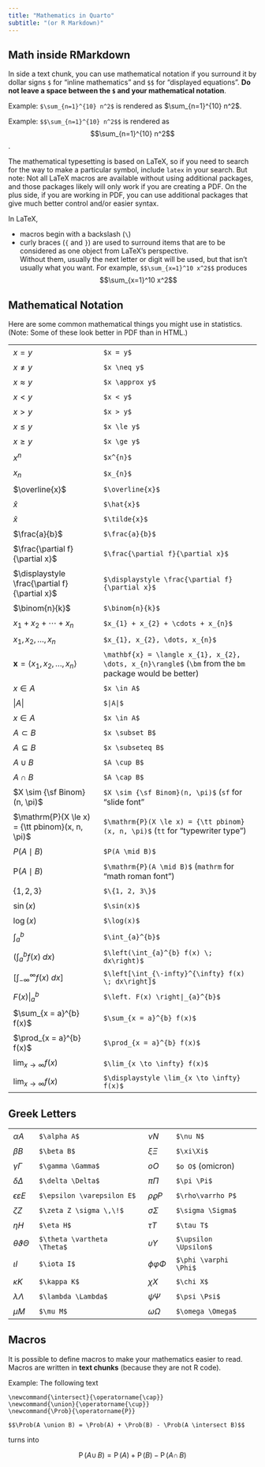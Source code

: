 ```yaml
---
title: "Mathematics in Quarto"
subtitle: "(or R Markdown)"
---
```



<style type="text/css">
td
{
    padding:5px 10px 5px 10px;
}
</style>

## Math inside RMarkdown

In side a text chunk, you can use mathematical notation if you surround it by 
dollar signs `$` for "inline mathematics"  and `$$` for "displayed equations".
**Do not leave a space between the `$` and your mathematical notation**.

Example: `$\sum_{n=1}^{10} n^2$` is rendered as $\sum_{n=1}^{10} n^2$.

Example: `$$\sum_{n=1}^{10} n^2$$` is rendered as $$\sum_{n=1}^{10} n^2$$.

The mathematical typesetting is based on LaTeX, so if you need to search 
for the way to make a particular symbol, include `latex` in your search.
But note: Not all LaTeX macros are available without using additional
packages, and those packages likely will only work if you are creating a PDF.
On the plus side, if you are working in PDF, you can use additional packages
that give much better control and/or easier syntax.


In LaTeX, 

 * macros begin with a backslash (`\`)
 * curly braces (`{` and `}`) are used to surround items that are 
 to be considered as one object from LaTeX's perspective.  
 Without them, usually the next letter or digit will be used, 
 but that isn't usually what you want.  For example,
 `$$\sum_{x=1}^10 x^2$$` produces 
 $$\sum_{x=1}^10 x^2$$

## Mathematical Notation

Here are some common mathematical things you might use in statistics.  (Note: Some of these 
look better in PDF than in HTML.)

<table>
<tr><td>$x = y$</td><td> `$x = y$` </td> </tr>
<tr><td>$x \neq y$</td><td> `$x \neq y$` </td> </tr>
<tr><td>$x \approx y$</td><td> `$x \approx y$` </td> </tr>
<tr><td>$x < y$</td><td> `$x < y$` </td> </tr>
<tr><td>$x > y$</td><td> `$x > y$` </td> </tr>
<tr><td>$x \le y$</td><td> `$x \le y$` </td> </tr>
<tr><td>$x \ge y$</td><td> `$x \ge y$` </td> </tr>
<tr><td>$x^{n}$</td><td> `$x^{n}$` </td> </tr>
<tr><td>$x_{n}$</td><td> `$x_{n}$` </td> </tr>
<tr><td>$\overline{x}$</td><td> `$\overline{x}$` </td> </tr>
<tr><td>$\hat{x}$</td><td> `$\hat{x}$` </td> </tr>
<tr><td>$\tilde{x}$</td><td> `$\tilde{x}$` </td> </tr>
<tr><td>$\frac{a}{b}$ </td><td> `$\frac{a}{b}$`</td> </tr>
<tr><td>$\frac{\partial f}{\partial x}$ </td><td> `$\frac{\partial f}{\partial x}$`</td> </tr>
<tr><td>$\displaystyle \frac{\partial f}{\partial x}$ </td><td> `$\displaystyle \frac{\partial f}{\partial x}$`</td> </tr>
<tr><td>$\binom{n}{k}$ </td><td> `$\binom{n}{k}$`</td> </tr>
<tr><td>$x_{1} + x_{2} + \cdots + x_{n}$</td><td> `$x_{1} + x_{2} + \cdots + x_{n}$` </td> </tr>
<tr><td>$x_{1}, x_{2}, \dots, x_{n}$</td><td> `$x_{1}, x_{2}, \dots, x_{n}$` </td> </tr>
<tr><td>$\mathbf{x} = \langle x_{1}, x_{2}, \dots, x_{n}\rangle$</td><td> `\mathbf{x} = \langle x_{1}, x_{2}, \dots, x_{n}\rangle$` (`\bm` from the `bm` package would be better) </td> </tr>
<tr><td>$x \in A$</td><td> `$x \in A$` </td> </tr>
<tr><td>$|A|$</td><td> `$|A|$` </td> </tr>
<tr><td>$x \in A$</td><td> `$x \in A$` </td> </tr>
<tr><td>$A \subset B$</td><td> `$x \subset B$` </td> </tr>
<tr><td>$A \subseteq B$</td><td> `$x \subseteq B$` </td> </tr>
<tr><td>$A \cup B$</td><td> `$A \cup B$` </td> </tr>
<tr><td>$A \cap B$</td><td> `$A \cap B$` </td> </tr>
<tr><td>$X \sim {\sf Binom}(n, \pi)$</td><td> `$X \sim {\sf Binom}(n, \pi)$` (`sf` for "slide font"</td> </tr>
<tr><td>$\mathrm{P}(X \le x) = {\tt pbinom}(x, n, \pi)$</td><td> `$\mathrm{P}(X \le x) = {\tt pbinom}(x, n, \pi)$` (`tt` for "typewriter type")</td> </tr>
<tr><td>$P(A \mid B)$</td><td> `$P(A \mid B)$` </td> </tr>
<tr><td>$\mathrm{P}(A \mid B)$</td><td> `$\mathrm{P}(A \mid B)$` (`mathrm` for "math roman font")</td> </tr>
<tr><td>$\{1, 2, 3\}$</td><td> `$\{1, 2, 3\}$` </td> </tr>
<tr><td>$\sin(x)$ </td><td> `$\sin(x)$`</td> </tr>
<tr><td>$\log(x)$ </td><td> `$\log(x)$`</td> </tr>
<tr><td>$\int_{a}^{b}$</td><td> `$\int_{a}^{b}$` </td> </tr>
<tr><td>$\left(\int_{a}^{b} f(x) \; dx\right)$</td><td> `$\left(\int_{a}^{b} f(x) \; dx\right)$` </td> </tr>
<tr><td>$\left[\int_{-\infty}^{\infty} f(x) \; dx\right]$</td><td> `$\left[\int_{\-infty}^{\infty} f(x) \; dx\right]$` </td> </tr>
<tr><td>$\left. F(x) \right|_{a}^{b}$</td><td> `$\left. F(x) \right|_{a}^{b}$` </td> </tr>
<tr><td>$\sum_{x = a}^{b} f(x)$ </td><td> `$\sum_{x = a}^{b} f(x)$`</td> </tr>
<tr><td>$\prod_{x = a}^{b} f(x)$ </td><td> `$\prod_{x = a}^{b} f(x)$`</td> </tr>
<tr><td>$\lim_{x \to \infty} f(x)$ </td><td> `$\lim_{x \to \infty} f(x)$`</td> </tr>
<tr><td>$\displaystyle \lim_{x \to \infty} f(x)$ </td><td> `$\displaystyle \lim_{x \to \infty} f(x)$`</td> </tr>
</table>

## Greek Letters

<table>
<tr><td>$\alpha A$</td><td>`$\alpha A$`</td><td>$\nu N$</td><td>`$\nu N$`</td></tr>
<tr><td>$\beta B$</td><td>`$\beta B$`</td><td>$\xi\Xi$</td><td>`$\xi\Xi$`</td></tr>
<tr><td>$\gamma \Gamma$</td><td>`$\gamma \Gamma$`</td><td>$o O$</td><td>`$o O$` (omicron)</td></tr>
<tr><td>$\delta \Delta$</td><td>`$\delta \Delta$`</td><td>$\pi \Pi$</td><td>`$\pi \Pi$`</td></tr>
<tr><td>$\epsilon \varepsilon E$</td><td>`$\epsilon \varepsilon E$`</td><td>$\rho\varrho P$</td><td>`$\rho\varrho P$`</td></tr>
<tr><td>$\zeta Z$</td><td>`$\zeta Z	\sigma \,\!$`</td><td>$\sigma \Sigma$</td><td>`$\sigma \Sigma$`</td></tr>
<tr><td>$\eta H$</td><td>`$\eta H$`</td><td>$\tau T$</td><td>`$\tau T$`</td></tr>
<tr><td>$\theta \vartheta \Theta$</td><td>`$\theta \vartheta \Theta$`</td> <td>$\upsilon \Upsilon$</td><td>`$\upsilon \Upsilon$`</td></tr>
<tr><td>$\iota I$</td><td>`$\iota I$`</td><td>$\phi \varphi \Phi$</td><td>`$\phi \varphi \Phi$`</td></tr>
<tr><td>$\kappa K$</td><td>`$\kappa K$`</td><td>$\chi X$</td><td>`$\chi X$`</td></tr>
<tr><td>$\lambda \Lambda$</td><td>`$\lambda \Lambda$`</td><td>$\psi \Psi$</td><td>`$\psi \Psi$`</td></tr>
<tr><td>$\mu M$</td><td>`$\mu M$`</td><td>$\omega \Omega$</td><td>`$\omega \Omega$`</td></tr>
</table>

## Macros

It is possible to define macros to make your mathematics easier to read.
Macros are written in **text chunks** (because they are not R code).

Example:  The following text
```
\newcommand{\intersect}{\operatorname{\cap}}
\newcommand{\union}{\operatorname{\cup}}
\newcommand{\Prob}{\operatorname{P}}

$$\Prob(A \union B) = \Prob(A) + \Prob(B) - \Prob(A \intersect B)$$
```

turns into

\newcommand{\intersect}{\operatorname{\cap}}
\newcommand{\union}{\operatorname{\cup}}
\newcommand{\Prob}{\operatorname{P}}

$$\Prob(A \union B) = \Prob(A) + \Prob(B) - \Prob(A \intersect B)$$
